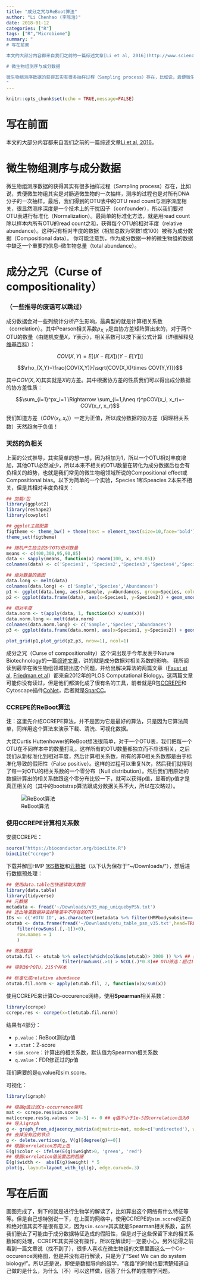 ```yaml
---
title: "成分之咒与ReBoot算法"
author: "Li Chenhao (李陈浩)"
date: 2018-01-12
categories: ["R"]
tags: ["R","Microbiome"]
summary: "
# 写在前面

本文的大部分内容都来自我们之前的一篇综述文章[Li et al, 2016](http://www.sciencedirect.com/science/article/pii/S1046202315300943?via%3Dihub)。

# 微生物组测序与成分数据

微生物组测序数据的获得其实有很多抽样过程（Sampling process）存在，比如说，粪便微生物组其实是对肠道微生物的一次抽样，测序的过程也是对所有DNA分子的一次抽样。最后，我们得到的OTU表中的OTU read count与测序深度相关，很显然测序深度是一个技术上的干扰因子（confounder），所以我们要对OTU表进行标准化（Normalization）。最简单的标准化方法，就是用read count除以样本内所有OTU的read count之和，获得每个OTU的相对丰度（relative abundance）。这种只有相对丰度的数据（相加总数为常数1或100）被称为成分数据（Compositional data）。 你可能注意到，作为成分数据一种的微生物组的数据中缺乏一个重要的信息--微生物总量（total abundance）。
"
---
```


```r
knitr::opts_chunk$set(echo = TRUE,message=FALSE)
```

# 写在前面

本文的大部分内容都来自我们之前的一篇综述文章[Li et al, 2016](http://www.sciencedirect.com/science/article/pii/S1046202315300943?via%3Dihub)。

# 微生物组测序与成分数据

微生物组测序数据的获得其实有很多抽样过程（Sampling process）存在，比如说，粪便微生物组其实是对肠道微生物的一次抽样，测序的过程也是对所有DNA分子的一次抽样。最后，我们得到的OTU表中的OTU read count与测序深度相关，很显然测序深度是一个技术上的干扰因子（confounder），所以我们要对OTU表进行标准化（Normalization）。最简单的标准化方法，就是用read count除以样本内所有OTU的read count之和，获得每个OTU的相对丰度（relative abundance）。这种只有相对丰度的数据（相加总数为常数1或100）被称为成分数据（Compositional data）。 你可能注意到，作为成分数据一种的微生物组的数据中缺乏一个重要的信息--微生物总量（total abundance）。

# 成分之咒（Curse of compositionality）
### （一些推导的废话可以跳过）
成分数据会对一些列统计分析产生影响，最典型的就是计算相关系数（correlation）。其中Pearson相关系数$\rho_{X,Y}$是由协方差矩阵算出来的，对于两个OTU的数量（由随机变量$X$，$Y$表示），相关系数可以按下面公式计算（详细解释见[维基百科](https://en.wikipedia.org/wiki/Pearson_correlation_coefficient)）：

 $$COV(X, Y)=E[(X-E[X])(Y-E[Y])]$$
 
 $$\rho_{X,Y}=\frac{COV(X,Y)}{\sqrt{COV(X,X)\times COV(Y,Y)}}$$

其中$COV(X,X)$其实就是$X$的方差。其中根据协方差的性质我们可以得出成分数据的协方差性质：

 $$\sum_{i=1}^px_i=1 \Rightarrow \sum_{i=1,i\neq r}^pCOV(x_i, x_r)=-COV(x_r, x_r)$$

我们知道方差（$COV(x_r, x_r)$）一定为正值，所以成分数据的协方差（同理相关系数）天然趋向于负值！

### 天然的负相关

上面的公式推导，其实简单的想一想，因为相加为1，所以一个OTU相对丰度增加，其他OTU必然减少，所以本来不相关的OTU数量在转化为成分数据后也会有负相关的趋势，也就是我们常见的微生物组领域所说的Compositional effect或Compositional bias。以下为简单的一个实验，Species 1和Speacies 2本来不相关，但是其相对丰度负相关：
```r
## 加载r包
library(ggplot2)
library(reshape2)
library(cowplot)

## ggplot主题配置
figtheme <- theme_bw() + theme(text = element_text(size=10,face='bold'),panel.border  = element_rect(colour = "black",size=2))
theme_set(figtheme)

## 随机产生独立的5个OTU绝对数量 
means <- c(400,300,95,90,85)
data <- sapply(means, function(x) rnorm(100, x, x*0.05))
colnames(data) <- c('Species1', 'Species2','Species3','Species4','Species5')

## 绝对数量的画图
data.long <- melt(data)
colnames(data.long) <- c('Sample','Species','Abundances')
p1 <- ggplot(data.long, aes(x=Sample, y=Abundances, group=Species, color=Species)) + geom_line(size=1) + labs(y='Absolute Abundance')
p2 <- ggplot(data.frame(data), aes(x=Species1, y=Species2)) + geom_smooth(se=F,size=2,col='cyan') + geom_point(alpha = .7, size=2, col='darkblue')  + labs(title='Absolute Abundances',x='Species 1', y='Species 2')

## 相对丰度
data.norm <- t(apply(data, 1, function(x) x/sum(x)))
data.norm.long <- melt(data.norm)
colnames(data.norm.long) <- c('Sample','Species','Abundances')
p3 <- ggplot(data.frame(data.norm), aes(x=Species1, y=Species2)) + geom_smooth(se=F,size=2,col='pink') + geom_point(alpha = .7, size=2, col='darkred') + labs(title='Relative Abundances',x='Species 1', y='Species 2')

plot_grid(p1,plot_grid(p2,p3, nrow=1), ncol=1)

```

成分之咒（Curse of compositionality）这个词出现于今年发表于Nature Biotechnology的一篇[综述文章](https://www.nature.com/articles/nbt.3935)，讲的就是成分数据对相关系数的影响。
我所阅读到最早在微生物组领域提出这个问题，并给出解决算法的两篇文章（[Faust et al](http://journals.plos.org/ploscompbiol/article?id=10.1371/journal.pcbi.1002606), [Friedman et al](http://journals.plos.org/ploscompbiol/article?id=10.1371/journal.pcbi.1002687)）都来自2012年的PLOS Computational Biology。这两篇文章可能你没有读过，但是他们都演化成了很有名的工具，前者就是R包[CCREPE](http://bioconductor.org/packages/release/bioc/html/ccrepe.html)和Cytoscape插件[CoNet](http://psbweb05.psb.ugent.be/conet/)，后者就是[SparCC](https://bitbucket.org/yonatanf/sparcc)。


### CCREPE的ReBoot算法

**注**：这里先介绍CCREPE算法，并不是因为它是最好的算法，只是因为它算法简单，同样用这个算法来演示下载、清洗、可视化数据。

大佬Curtis Huttenhower的ReBoot想法很简单，对于一个OTU表，我们把每一个OTU在不同样本中的数量打乱，这样所有的OTU数量都独立而不应该相关，之后我们从新标准化到相对丰度，然后计算相关系数，所有的非0相关系数都是由于标准化导致的假阳性（False positive）。这样的过程可以重复N次，然后我们就得到了每一对OTU的相关系数的一个零分布（Null distribution）。然后我们用原始的数据计算出的相关系数跟这个零分布比较一下，就可以获得p值，显著的p值才是真正相关的（其中的bootstrap算法跟成分数据关系不大，所以在次略过）。

![ReBoot算法](/img/reboot.png)

### 使用CCREPE计算相关系数
安装CCREPE：
```r
source("https://bioconductor.org/biocLite.R")
biocLite("ccrepe")
```

下载并解压HMP [16S数据](ftp://public-ftp.ihmpdcc.org/HMQCP/otu_table_psn_v35.txt.gz)和[元数据](ftp://public-ftp.ihmpdcc.org/HMQCP/v35_map_uniquebyPSN.txt.bz2)（以下认为保存于“~/Downloads/”），然后进行数据预处理：
```r
## 使用data.table包快速读取大数据
library(data.table)
library(tidyverse)
## 元数据
metadata <- fread('~/Downloads/v35_map_uniquebyPSN.txt')
## 选出唾液数据并去掉唾液中不存在的OTU
IDs <- c('#OTU ID', as.character((metadata %>% filter(HMPbodysubsite=='Saliva'))[,1]))
otutab <- data.frame(fread('~/Downloads/otu_table_psn_v35.txt',head=TRUE, select=IDs,sep='\t') %>% 
    filter(rowSums(.[,-1])>0), 
    row.names = 1
    )

## 筛选数据
otutab.fil <- otutab %>% select(which(colSums(otutab)> 3000 )) %>% ## 样本筛选：样本read总数超过2000
                     filter(rowSums(.>1) > NCOL(.)*0.8)## OTU筛选：超过1个read的样本数量在90%以上
## 得到30个OTU，215个样本

## 标准化成relative abundance
otutab.fil.norm <- apply(otutab.fil, 2, function(x)x/sum(x))
```

使用CCREPE来计算Co-occurence网络，使用**Spearman**相关系数：

```r
library(ccrepe)
ccrepe.res <- ccrepe(x=t(otutab.fil.norm))
```

结果有4部分：

 * `p.value`：ReBoot测试p值
 * `z.stat`：Z-score
 * `sim.score`：计算出的相关系数，默认值为Spearman相关系数
 * `q.value`：FDR修正过的p值
 
我们需要的是q.value和sim.score。

可视化：
```r
library(igraph)

## 根据q值过滤Co-occurrence矩阵
mat <- ccrepe.res$sim.score
mat[ccrepe.res$q.values > 1e-5] <- 0 ## q值不小于1e-5的correlation设为0
## 导入igraph
g <- graph_from_adjacency_matrix(adjmatrix=mat, mode=c('undirected'), weighted = TRUE, diag = FALSE)
## 去掉没有边的节点
g <- delete.vertices(g, V(g)[degree(g)==0])
## 根据correlation方向上色
E(g)$color <- ifelse(E(g)$weight>0, 'green', 'red')
## 根据correlation值设置边的粗细
E(g)$width <-  abs(E(g)$weight) * 5
plot(g, layout=layout_with_lgl(g), edge.curved=.3)
```

# 写在后面

画图完成了，剩下的就是进行生物学的解读了，比如算出这个网络有什么特征等等。但是自己想特别说一下，在上面的网络中，使用CCREPE的`sim.score`的正负和绝对值其实不是很有意义，因为`sim.score`其实就是Spearman相关系数，虽然我们删去了可能由于成分数据特征造成的假阳性，但是对于这些保留下来的相关系数如何处理，CCREPE其实并没有操作，所以在解读时一定要小心。另外记得之前看到一篇文章说（找不到了），很多人喜欢在微生物组的文章里画这么一个Co-occurence网络图，但是并没有进行解读，只是为了“See! We can do system biology!”。所以还是说，即使是数据导向的组学，“套路”的时候也要清楚知道自己做的是什么，为什么（不）可以这样做，回答了什么样的生物学问题。



